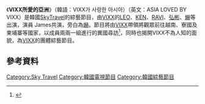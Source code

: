 {{電視節目信息框
|名稱       = VIXX所愛的亞洲
|原名       = {{lang|kor|VIXX가 사랑한 아시아}} 
|圖片       = [[File:Asia_Where_VIXX_Loves.jpg|280px]]
|圖說       = 
|類型       = [[綜藝節目|綜藝節目]]、[[真人秀|真人秀]]
|主持       = [[VIXX|VIXX]]的[[LEO|LEO]]、[[KEN|KEN]]、[[RAVI|RAVI]]、[[弘彬|弘彬]]、[[爀|爀]]
|地區       = {{KOR}}
|語言       = [[韓語|韓語]]
|製片人     = 
|developer  =
|每集長     = 約分鐘
|電視臺     = [[Sky_Travel|Sky Travel]]
|視頻制式   = [[1080i|1080i]] ([[HDTV|HDTV]])
|音頻制式   = [[立體聲|立體聲]]
|首播國家   = {{KOR}}
|集數       = 
|開始       = {{start date|2017|1|21}}
|結束       = 
|官方網站   = 
|tv_com_id  = 
|related    = 	
|}}

《'''VIXX所愛的亞洲'''》（韓語：VIXX가 사랑한 아시아）（英文：ASIA LOVED BY VIXX）是韓國[[SkyTravel|SkyTravel]]的綜藝節目，由[[VIXX|VIXX]]的[[LEO|LEO]]、[[KEN|KEN]]、[[RAVI|RAVI]]、[[弘彬|弘彬]]、[[爀|爀]]等出演，演員 James共演，旁白為[[爀|爀]]。節目將由[[VIXX|VIXX]]帶領將觀眾前往越南、寮國及柬埔寨等國家，以成員兩兩一組進行的異國尋訪<ref>{{Cite web |url=http://www.nownews.com/n/2016/12/10/2334576 |title=存档副本 |access-date=2017-02-04 |archive-date=2016-12-11 |archive-url=https://web.archive.org/web/20161211164607/http://www.nownews.com/n/2016/12/10/2334576 }}</ref>，同時也揭開VIXX不為人知的面貌，為[[VIXX|VIXX]]的團體綜藝節目。

==參考資料==
{{Reflist}}


[[Category:Sky_Travel|Category:Sky Travel]]
[[Category:韓國電視節目|Category:韓國電視節目]]
[[Category:韓國綜藝節目|Category:韓國綜藝節目]]